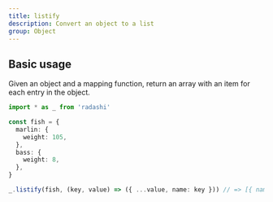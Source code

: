 ```yaml
---
title: listify
description: Convert an object to a list
group: Object
---
```


## Basic usage

Given an object and a mapping function, return an array with an item for each entry in the object.

```ts
import * as _ from 'radashi'

const fish = {
  marlin: {
    weight: 105,
  },
  bass: {
    weight: 8,
  },
}

_.listify(fish, (key, value) => ({ ...value, name: key })) // => [{ name: 'marlin', weight: 105 }, { name: 'bass', weight: 8 }]
```
